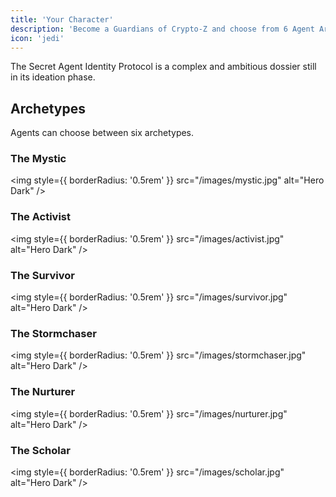 ```yaml
---
title: 'Your Character'
description: 'Become a Guardians of Crypto-Z and choose from 6 Agent Archetypes.'
icon: 'jedi'
---
```


<Note> The Secret Agent Identity Protocol is a complex and ambitious dossier still in its ideation phase.</Note>

## Archetypes
Agents can choose between six archetypes. 

### The Mystic
<img
  style={{ borderRadius: '0.5rem' }}
  src="/images/mystic.jpg"
  alt="Hero Dark"
/>
### The Activist
<img
  style={{ borderRadius: '0.5rem' }}
  src="/images/activist.jpg"
  alt="Hero Dark"
/>
### The Survivor
<img
  style={{ borderRadius: '0.5rem' }}
  src="/images/survivor.jpg"
  alt="Hero Dark"
/>
### The Stormchaser
<img
  style={{ borderRadius: '0.5rem' }}
  src="/images/stormchaser.jpg"
  alt="Hero Dark"
/>
### The Nurturer
<img
  style={{ borderRadius: '0.5rem' }}
  src="/images/nurturer.jpg"
  alt="Hero Dark"
/>
### The Scholar
<img
  style={{ borderRadius: '0.5rem' }}
  src="/images/scholar.jpg"
  alt="Hero Dark"
/>
